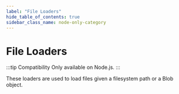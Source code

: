 ```yaml
---
label: "File Loaders"
hide_table_of_contents: true
sidebar_class_name: node-only-category
---
```


# File Loaders

:::tip Compatibility
Only available on Node.js.
:::

These loaders are used to load files given a filesystem path or a Blob object.


<DocCardList />
